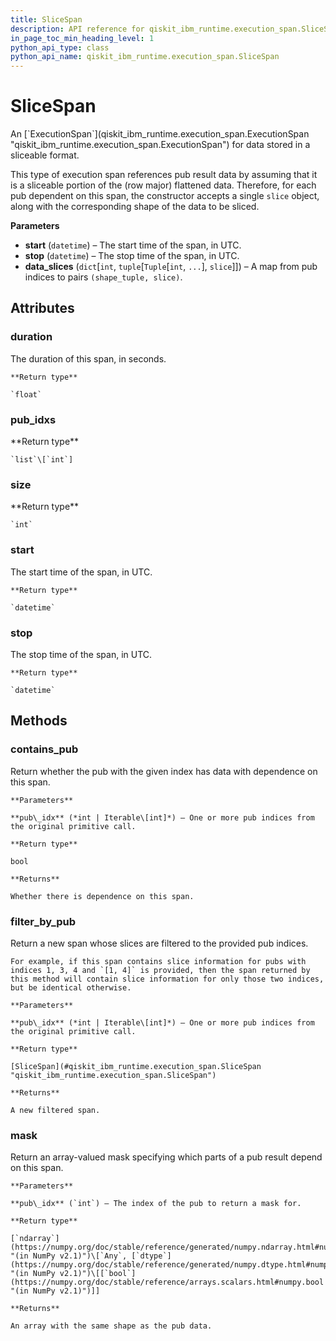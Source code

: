 ```yaml
---
title: SliceSpan
description: API reference for qiskit_ibm_runtime.execution_span.SliceSpan
in_page_toc_min_heading_level: 1
python_api_type: class
python_api_name: qiskit_ibm_runtime.execution_span.SliceSpan
---
```


# SliceSpan

<Class id="qiskit_ibm_runtime.execution_span.SliceSpan" isDedicatedPage={true} github="https://github.com/Qiskit/qiskit-ibm-runtime/tree/stable/0.30/qiskit_ibm_runtime/execution_span/slice_span.py#L27-L74" signature="SliceSpan(start, stop, data_slices)" modifiers="class">
  An [`ExecutionSpan`](qiskit_ibm_runtime.execution_span.ExecutionSpan "qiskit_ibm_runtime.execution_span.ExecutionSpan") for data stored in a sliceable format.

  This type of execution span references pub result data by assuming that it is a sliceable portion of the (row major) flattened data. Therefore, for each pub dependent on this span, the constructor accepts a single `slice` object, along with the corresponding shape of the data to be sliced.

  **Parameters**

  *   **start** (`datetime`) – The start time of the span, in UTC.
  *   **stop** (`datetime`) – The stop time of the span, in UTC.
  *   **data\_slices** (`dict`\[`int`, `tuple`\[`Tuple`\[`int`, `...`], `slice`]]) – A map from pub indices to pairs `(shape_tuple, slice)`.

  ## Attributes

  ### duration

  <Attribute id="qiskit_ibm_runtime.execution_span.SliceSpan.duration">
    The duration of this span, in seconds.

    **Return type**

    `float`
  </Attribute>

  ### pub\_idxs

  <Attribute id="qiskit_ibm_runtime.execution_span.SliceSpan.pub_idxs">
    **Return type**

    `list`\[`int`]
  </Attribute>

  ### size

  <Attribute id="qiskit_ibm_runtime.execution_span.SliceSpan.size">
    **Return type**

    `int`
  </Attribute>

  ### start

  <Attribute id="qiskit_ibm_runtime.execution_span.SliceSpan.start">
    The start time of the span, in UTC.

    **Return type**

    `datetime`
  </Attribute>

  ### stop

  <Attribute id="qiskit_ibm_runtime.execution_span.SliceSpan.stop">
    The stop time of the span, in UTC.

    **Return type**

    `datetime`
  </Attribute>

  ## Methods

  ### contains\_pub

  <Function id="qiskit_ibm_runtime.execution_span.SliceSpan.contains_pub" github="https://github.com/Qiskit/qiskit-ibm-runtime/tree/stable/0.30/qiskit_ibm_runtime/execution_span/execution_span.py#L112-L122" signature="contains_pub(pub_idx)">
    Return whether the pub with the given index has data with dependence on this span.

    **Parameters**

    **pub\_idx** (*int | Iterable\[int]*) – One or more pub indices from the original primitive call.

    **Return type**

    bool

    **Returns**

    Whether there is dependence on this span.
  </Function>

  ### filter\_by\_pub

  <Function id="qiskit_ibm_runtime.execution_span.SliceSpan.filter_by_pub" github="https://github.com/Qiskit/qiskit-ibm-runtime/tree/stable/0.30/qiskit_ibm_runtime/execution_span/slice_span.py#L71-L74" signature="filter_by_pub(pub_idx)">
    Return a new span whose slices are filtered to the provided pub indices.

    For example, if this span contains slice information for pubs with indices 1, 3, 4 and `[1, 4]` is provided, then the span returned by this method will contain slice information for only those two indices, but be identical otherwise.

    **Parameters**

    **pub\_idx** (*int | Iterable\[int]*) – One or more pub indices from the original primitive call.

    **Return type**

    [SliceSpan](#qiskit_ibm_runtime.execution_span.SliceSpan "qiskit_ibm_runtime.execution_span.SliceSpan")

    **Returns**

    A new filtered span.
  </Function>

  ### mask

  <Function id="qiskit_ibm_runtime.execution_span.SliceSpan.mask" github="https://github.com/Qiskit/qiskit-ibm-runtime/tree/stable/0.30/qiskit_ibm_runtime/execution_span/slice_span.py#L65-L69" signature="mask(pub_idx)">
    Return an array-valued mask specifying which parts of a pub result depend on this span.

    **Parameters**

    **pub\_idx** (`int`) – The index of the pub to return a mask for.

    **Return type**

    [`ndarray`](https://numpy.org/doc/stable/reference/generated/numpy.ndarray.html#numpy.ndarray "(in NumPy v2.1)")\[`Any`, [`dtype`](https://numpy.org/doc/stable/reference/generated/numpy.dtype.html#numpy.dtype "(in NumPy v2.1)")\[[`bool`](https://numpy.org/doc/stable/reference/arrays.scalars.html#numpy.bool "(in NumPy v2.1)")]]

    **Returns**

    An array with the same shape as the pub data.
  </Function>
</Class>

